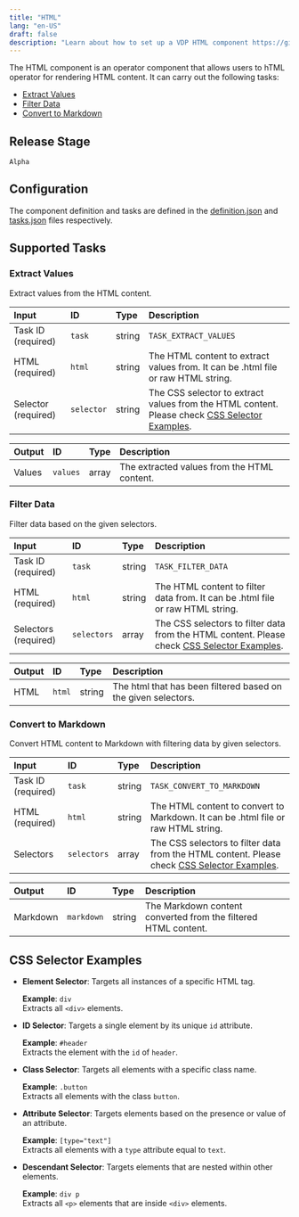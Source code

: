 ```yaml
---
title: "HTML"
lang: "en-US"
draft: false
description: "Learn about how to set up a VDP HTML component https://github.com/instill-ai/instill-core"
---
```


The HTML component is an operator component that allows users to hTML operator for rendering HTML content.
It can carry out the following tasks:
- [Extract Values](#extract-values)
- [Filter Data](#filter-data)
- [Convert to Markdown](#convert-to-markdown)

## Release Stage

`Alpha`

## Configuration

The component definition and tasks are defined in the [definition.json](https://github.com/instill-ai/pipeline-backend/blob/main/pkg/component/operator/html/v0/config/definition.json) and [tasks.json](https://github.com/instill-ai/pipeline-backend/blob/main/pkg/component/operator/html/v0/config/tasks.json) files respectively.



## Supported Tasks

### Extract Values

Extract values from the HTML content.

<div class="markdown-col-no-wrap" data-col-1 data-col-2>

| Input | ID | Type | Description |
| :--- | :--- | :--- | :--- |
| Task ID (required) | `task` | string | `TASK_EXTRACT_VALUES` |
| HTML (required) | `html` | string | The HTML content to extract values from. It can be .html file or raw HTML string. |
| Selector (required) | `selector` | string | The CSS selector to extract values from the HTML content. Please check [CSS Selector Examples](#css-selector-examples). |
</div>






<div class="markdown-col-no-wrap" data-col-1 data-col-2>

| Output | ID | Type | Description |
| :--- | :--- | :--- | :--- |
| Values | `values` | array | The extracted values from the HTML content. |
</div>

### Filter Data

Filter data based on the given selectors.

<div class="markdown-col-no-wrap" data-col-1 data-col-2>

| Input | ID | Type | Description |
| :--- | :--- | :--- | :--- |
| Task ID (required) | `task` | string | `TASK_FILTER_DATA` |
| HTML (required) | `html` | string | The HTML content to filter data from. It can be .html file or raw HTML string. |
| Selectors (required) | `selectors` | array | The CSS selectors to filter data from the HTML content. Please check [CSS Selector Examples](#css-selector-examples). |
</div>






<div class="markdown-col-no-wrap" data-col-1 data-col-2>

| Output | ID | Type | Description |
| :--- | :--- | :--- | :--- |
| HTML | `html` | string | The html that has been filtered based on the given selectors. |
</div>

### Convert to Markdown

Convert HTML content to Markdown with filtering data by given selectors.

<div class="markdown-col-no-wrap" data-col-1 data-col-2>

| Input | ID | Type | Description |
| :--- | :--- | :--- | :--- |
| Task ID (required) | `task` | string | `TASK_CONVERT_TO_MARKDOWN` |
| HTML (required) | `html` | string | The HTML content to convert to Markdown. It can be .html file or raw HTML string. |
| Selectors | `selectors` | array | The CSS selectors to filter data from the HTML content. Please check [CSS Selector Examples](#css-selector-examples). |
</div>






<div class="markdown-col-no-wrap" data-col-1 data-col-2>

| Output | ID | Type | Description |
| :--- | :--- | :--- | :--- |
| Markdown | `markdown` | string | The Markdown content converted from the filtered HTML content. |
</div>



<h2 id="css-selector-examples">CSS Selector Examples</h2>


- **Element Selector**: Targets all instances of a specific HTML tag.

  **Example**: `div`  
  Extracts all `<div>` elements.

- **ID Selector**: Targets a single element by its unique `id` attribute.

  **Example**: `#header`  
  Extracts the element with the `id` of `header`.

- **Class Selector**: Targets all elements with a specific class name.

  **Example**: `.button`  
  Extracts all elements with the class `button`.

- **Attribute Selector**: Targets elements based on the presence or value of an attribute.

  **Example**: `[type="text"]`  
  Extracts all elements with a `type` attribute equal to `text`.

- **Descendant Selector**: Targets elements that are nested within other elements.

  **Example**: `div p`  
  Extracts all `<p>` elements that are inside `<div>` elements.
